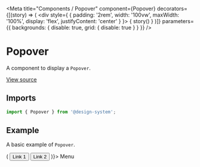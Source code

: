 
<Meta
  title="Components / Popover"
  component={Popover}
  decorators={[(story) => (
    <div style={ { padding: '2rem', width: '100vw', maxWidth: '100%', display: 'flex', justifyContent: 'center' } }>
      { story() }
    </div>
  )]}
  parameters={{ backgrounds: { disable: true, grid: { disable: true } } }}
/>

# Popover

A component to display a `Popover`.

[View source](https://github.com/actarian/design-system/tree/main/src/ui/components/popover)

## Imports

```js
import { Popover } from '@design-system';
```

<!--
## Props

<ArgsTable of={PopoverProps} />
-->

## Example

A basic example of `Popover`.

<Canvas>
  <Story name="default">
    <Popover content={() => (
      <Nav.Col>
        <NavLink href="#link-1">
          <Button variant="nav" as="a">Link 1</Button>
        </NavLink>
        <NavLink href="#link-2">
          <Button variant="nav" as="a">Link 2</Button>
        </NavLink>
      </Nav.Col>
    )}>
      Menu
    </Popover>
  </Story>
</Canvas>
